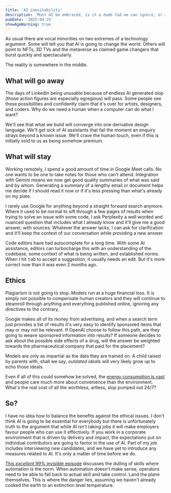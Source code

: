 ```yaml
---
title: 'AI inevitability'
description: 'Must AI be embraced, is it a dumb fad we can ignore, or is it more complicated than that?'
pubDate: '2025-04-25'
showAgeWarning: true
---
```


As usual there are vocal minorities on two extremes of a technology argument. Some will tell you that AI is going to change the world. Others will point to NFTs, 3D TVs and the metaverse as claimed game changers that burst quickly and spectacularly.

The reality is somewhere in the middle.

## What will go away

The days of LinkedIn being unusable because of endless AI generated slop (those action figures are especially egregious) will pass. Some people see these possibilities and confidently claim that it's over for artists, designers, and coders. Why do we need a human when a computer can do what I want?

We'll see that what we build will converge into one derivative design language. We'll get sick of AI assistants that fail the moment an enquiry strays beyond a known issue. We'll crave the human touch, even if this is initially sold to us as being somehow premium.

## What will stay

Working remotely, I spend a good amount of time in Google Meet calls. No one wants to be one to take notes for those who can't attend. Integration with Gemini means we now get good quality summaries of what was said and by whom. Generating a summary of a lengthy email or document helps me decide if I should read it now or if it's less pressing than what's already on my plate.

I rarely use Google for anything beyond a straight forward search anymore. Where it used to be normal to sift through a few pages of results when trying to solve an issue with some code, I ask Perplexity a well worded and nuanced question that includes what I already know and it'll give me a good answer, with sources. Whatever the answer lacks, I can ask for clarification and it'll keep the context of our conversation while providing a new answer.

Code editors have had autocomplete for a long time. With some AI assistance, editors can turbocharge this with an understanding of the codebase, some context of what is being written, and established norms. When I hit <kbd>tab</kbd> to accept a suggestion, it usually needs an edit. But it's more correct now than it was even 2 months ago.

## Ethics

Plagiarism is not going to stop. Models run at a huge financial loss. It is simply not possible to compensate human creators and they will continue to steamroll through anything and everything published online, ignoring any directives to the contrary.

Google makes all of its money from advertising, and when a search term just provides a list of results it's very easy to identify sponsored items that may or may not be relevant. If OpenAI choose to follow this path, are they going to weave sponsored information into results? If someone decides to ask about the possible side effects of a drug, will the answer be weighted towards the pharmaceutical company that paid for the placement?

Models are only as impartial as the data they are trained on. A child raised by parents with, shall we say, _outdated ideals_ will very likely grow up to echo those ideals.

Even if all of this could somehow be solved, the [energy consumption is vast](https://www.vox.com/climate/2024/3/28/24111721/climate-ai-tech-energy-demand-rising) and people care much more about convenience than the environment. What's the real cost of all the worthless, artless, slop pumped out 24/7?

## So?

I have no idea how to balance the benefits against the ethical issues. I don't think AI is going to be essential for everybody but there is unfortunately truth to the argument that while AI isn't taking jobs it will make employers favour people who can use it effectively. If you work in a corporate environment that is driven by delivery and impact, the expectations put on individual contributors are going to factor in the use of AI. Part of my job includes interviewing new candidates, and we have yet to introduce any measures related to AI. It's only a matter of time before we do.

[This _excellent_ 99% invisible episode](https://99percentinvisible.org/episode/children-of-the-magenta-automation-paradox-pt-1/) discusses the dulling of skills where automation is the norm. When automation doesn't make sense, operators need to be able to fall back to actual skill and take control. Land the plane themselves. This is where the danger lies, assuming we haven't already cooked the earth to an extinction level temperature.
